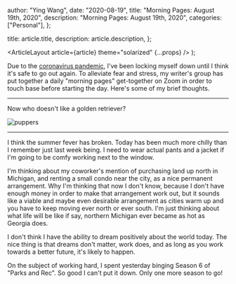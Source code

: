
  author: "Ying Wang",
  date: "2020-08-19",
  title: "Morning Pages: August 19th, 2020",
  description: "Morning Pages: August 19th, 2020",
  categories: ["Personal"],
};

  title: article.title,
  description: article.description,
};

  <ArticleLayout article={article} theme="solarized" {...props} />
);

Due to the [coronavirus
pandemic](https://en.wikipedia.org/wiki/2019-20_coronavirus_pandemic), I've been
locking myself down until I think it's safe to go out again. To alleviate fear
and stress, my writer's group has put together a daily "morning pages"
get-together on Zoom in order to touch base before starting the day. Here's some
of my brief thoughts.

---

Now who doesn't like a golden retriever?

![puppers](/img/posts/2020/08/19/morning_pages.jpg)

---

I think the summer fever has broken. Today has been much more chilly than I
remember just last week being. I need to wear actual pants and a jacket if I'm
going to be comfy working next to the window.

I'm thinking about my coworker's mention of purchasing land up north in
Michigan, and renting a small condo near the city, as a nice permanent
arrangement. Why I'm thinking that now I don't know, because I don't have enough
money in order to make that arrangement work out, but it sounds like a viable
and maybe even desirable arrangement as cities warm up and you have to keep
moving ever north or ever south. I'm just thinking about what life will be like
if say, northern Michigan ever became as hot as Georgia does.

I don't think I have the ability to dream positively about the world today. The
nice thing is that dreams don't matter, work does, and as long as you work
towards a better future, it's likely to happen.

On the subject of working hard, I spent yesterday binging Season 6 of "Parks and
Rec". So good I can't put it down. Only one more season to go!
